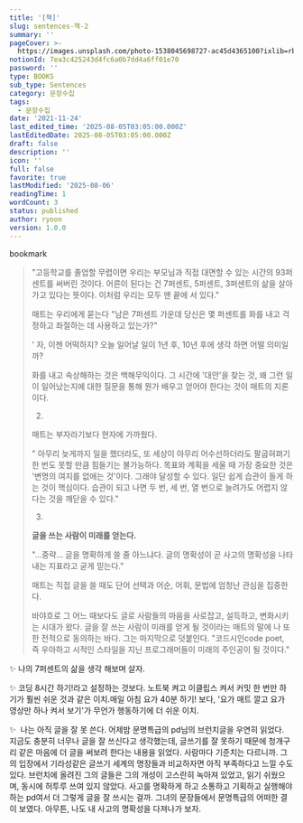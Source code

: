 ```yaml
---
title: '[책]'
slug: sentences-책-2
summary: ''
pageCover: >-
  https://images.unsplash.com/photo-1538045698727-ac45d4365100?ixlib=rb-4.0.3&q=85&fm=jpg&crop=entropy&cs=srgb
notionId: 7ea3c425243d4fc6a0b7dd4a6ff01e70
password: ''
type: BOOKS
sub_type: Sentences
category: 문장수집
tags:
  - 문장수집
date: '2021-11-24'
last_edited_time: '2025-08-05T03:05:00.000Z'
lastEditedDate: 2025-08-05T03:05:00.000Z
draft: false
description: ''
icon: ''
full: false
favorite: true
lastModified: '2025-08-06'
readingTime: 1
wordCount: 3
status: published
author: ryoon
version: 1.0.0
---
```


bookmark

> "고등학교를 졸업할 무렵이면 우리는 부모님과 직접 대면할 수 있는 시간의 93퍼센트를 써버린 것이다. 어른이 된다는 건 7퍼센트, 5퍼센트, 3퍼센트의 삶을 살아가고 있다는 뜻이다. 이처럼 우리는 모두 맨 끝에 서 있다."
>
> 매트는 우리에게 묻는다 "남은 7퍼센트 가운데 당신은 몇 퍼센트를 화를 내고 걱정하고 좌절하는 데 사용하고 있는가?"
>
>
> ' 자, 이젠 어떡하지? 오늘 일어날 일이 1년 후, 10년 후에 생각 하면 어떨 의미일까?
>
>
> 화를 내고 속상해하는 것은 백해무익이다. 그 시간에 '대안'을 찾는 것, 왜 그런 일이 일어났는지에 대한 질문을 통해 뭔가 배우고 얻어야 한다는 것이 매트의 지론이다.
>
>
> 2.
>
>
> 매트는 부자라기보다 현자에 가까웠다.
>
>
> " 아무리 늦게까지 일을 했더라도, 또 세상이 아무리 어수선하더라도 팔굽혀펴기 한 번도 못할 만큼 힘들기는 불가능하다. 목표와 계획을 세울 때 가장 중요한 것은 '변명의 여지를 없애는 것'이다. 그래야 달성할 수 있다. 일단 쉽게 습관이 들게 하는 것이 핵심이다. 습관이 되고 나면  두 번, 세 번, 열 번으로 늘려가도 어렵지 않다는 것을 깨닫을 수 있다."
>
>
>
>
> 3.
>
>
> **글을 쓰는 사람이 미래를 얻는다.**
>
>
> "...중략... 글을 명확하게 쓸 줄 아느냐다. 글의 명확성이 곧 사고의 명확성을 나타내는 지표라고 굳게 믿는다."
>
>
> 매트는 직접 글을 쓸 때도 단어 선택과 어순, 어휘, 문법에 엄청난 관심을 집중한다.
>
>
> 바야흐로 그 어느 때보다도 글로 사람들의 마음을 사로잡고, 설득하고, 변화시키는 시대가 왔다. 글을 잘 쓰는 사람이 미래를 얻게 될 것이라는 매트의 말에 나 또한 전적으로 동의하는 바다. 그는 마지막으로 덧붙인다. "코드시인code poet, 즉 우아하고 시적인 스타일을 지닌 프로그래머들이 미래의 주인공이 될 것이다."
>
>

✨ 나의 7퍼센트의 삶을 생각 해보며 살자.


✨ 코딩 8시간 하기!라고 설정하는 것보다. 노트북 켜고 이클립스 켜서 커밋 한 번만 하기가 훨씬 쉬운 것과 같은 이치.매일 아침 요가 40분 하기! 보다, '요가 매트 깔고 요가 영상만 하나 켜서 보기'가 무언가 행동하기에 더 쉬운 이치.


✨  나는 아직 글을 잘 못 쓴다. 어제밤 문명특급의 pd님의 브런치글을 우연히 읽었다. 지금도 충분히 너무나 글을 잘 쓰신다고 생각했는데,  글쓰기를 잘 못하기 때문에 청개구리 같은 마음에 더 글을 써보려 한다는 내용을 읽었다. 사람마다 기준치는 다르니까. 그의 입장에서 기라성같은 글쓰기 세계의 명장들과 비교하자면 아직 부족하다고 느낄 수도 있다. 브런치에 올려진 그의 글들은 그의 개성이 고스란히 녹아져 있었고, 읽기 쉬웠으며, 동시에 허투루 쓰여 있지 않았다. 사고를 명확하게 하고 소통하고 기획하고 실행해야 하는 pd여서 더 그렇게 글을 잘 쓰시는 걸까. 그녀의 문장들에서 문명특급의 어떠한 결이 보였다. 아무튼, 나도 내 사고의 명확성을 다져나가 보자.

